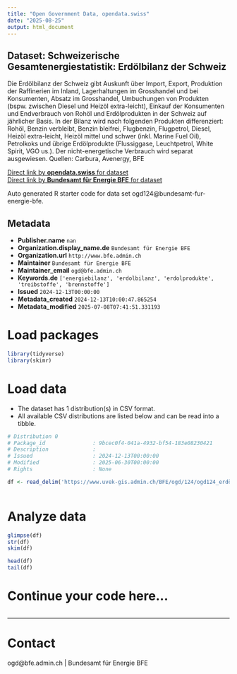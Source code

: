 ```yaml
---
title: "Open Government Data, opendata.swiss"
date: "2025-08-25"
output: html_document
---
```


## Dataset: Schweizerische Gesamtenergiestatistik: Erdölbilanz der Schweiz

Die Erdölbilanz der Schweiz gibt Auskunft über Import, Export, Produktion der Raffinerien im Inland, Lagerhaltungen im Grosshandel und bei Konsumenten, Absatz im Grosshandel, Umbuchungen von Produkten (bspw. zwischen Diesel und Heizöl extra-leicht), Einkauf der Konsumenten und Endverbrauch von Rohöl und Erdölprodukten in der Schweiz auf jährlicher Basis. In der Bilanz wird nach folgenden Produkten differenziert: Rohöl, Benzin verbleibt, Benzin bleifrei, Flugbenzin, Flugpetrol, Diesel, Heizöl extra-leicht, Heizöl mittel und schwer (inkl. Marine Fuel Oil), Petrolkoks und übrige Erdölprodukte (Flussiggase, Leuchtpetrol, White Spirit, VGO us.). Der nicht-energetische Verbrauch wird separat ausgewiesen. Quellen: Carbura, Avenergy, BFE

[Direct link by **opendata.swiss** for dataset](https://opendata.swiss/de/dataset/schweizerische-gesamtenergiestatistik-erdolbilanz-der-schweiz)<br>
[Direct link by **Bundesamt für Energie BFE** for dataset](https://www.bfe.admin.ch/bfe/de/home/versorgung/statistik-und-geodaten/energiestatistiken/gesamtenergiestatistik.html)

Auto generated R starter code for data set ogd124@bundesamt-fur-energie-bfe.

## Metadata

- **Publisher.name** `nan`
- **Organization.display_name.de** `Bundesamt für Energie BFE`
- **Organization.url** `http://www.bfe.admin.ch`
- **Maintainer** `Bundesamt für Energie BFE`
- **Maintainer_email** `ogd@bfe.admin.ch`
- **Keywords.de** `['energiebilanz', 'erdolbilanz', 'erdolprodukte', 'treibstoffe', 'brennstoffe']`
- **Issued** `2024-12-13T00:00:00`
- **Metadata_created** `2024-12-13T10:00:47.865254`
- **Metadata_modified** `2025-07-08T07:41:51.331193`


# Load packages

```r

library(tidyverse)
library(skimr)

```

# Load data

-   The dataset has 1 distribution(s) in CSV format.
-   All available CSV distributions are listed below and can be read into a tibble.

```r

# Distribution 0
# Package_id               : 9bcec0f4-041a-4932-bf54-183e08230421
# Description              : 
# Issued                   : 2024-12-13T00:00:00
# Modified                 : 2025-06-30T00:00:00
# Rights                   : None

df <- read_delim('https://www.uvek-gis.admin.ch/BFE/ogd/124/ogd124_erdölbilanz.csv')



```

# Analyze data

```r

glimpse(df)
str(df)
skim(df)

head(df)
tail(df)

```

# Continue your code here...

```r

```

------------------------------------------------------------------------

# Contact

ogd@bfe.admin.ch | Bundesamt für Energie BFE
